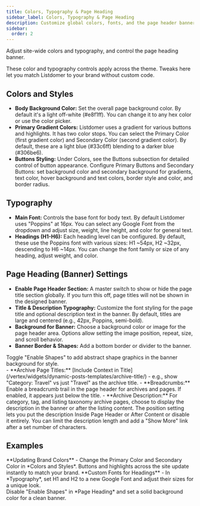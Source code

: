 ```yaml
---
title: Colors, Typography & Page Heading
sidebar_label: Colors, Typography & Page Heading
description: Customize global colors, fonts, and the page header banner in Listdomer.
sidebar:
  order: 2
---
```


Adjust site-wide colors and typography, and control the page heading banner.

<Aside type="note">These color and typography controls apply across the theme. Tweaks here let you match Listdomer to your brand without custom code.</Aside>

## Colors and Styles

- **Body Background Color:** Set the overall page background color. By default it's a light off-white (#e8f1ff). You can change it to any hex color or use the color picker.
- **Primary Gradient Colors:** Listdomer uses a gradient for various buttons and highlights. It has two color stops. You can select the Primary Color (first gradient color) and Secondary Color (second gradient color). By default, these are a light blue (#33c6ff) blending to a darker blue (#306be6).
- **Buttons Styling:** Under Colors, see the Buttons subsection for detailed control of button appearance. Configure Primary Buttons and Secondary Buttons: set background color and secondary background for gradients, text color, hover background and text colors, border style and color, and border radius.

## Typography

- **Main Font:** Controls the base font for body text. By default Listdomer uses "Poppins" at 16px. You can select any Google Font from the dropdown and adjust size, weight, line height, and color for general text.
- **Headings (H1-H6):** Each heading level can be configured. By default, these use the Poppins font with various sizes: H1 ~54px, H2 ~32px, descending to H6 ~14px. You can change the font family or size of any heading, adjust weight, and color.

## Page Heading (Banner) Settings

- **Enable Page Header Section:** A master switch to show or hide the page title section globally. If you turn this off, page titles will not be shown in the designed banner.
- **Title & Description Typography:** Customize the font styling for the page title and optional description text in the banner. By default, titles are large and centered (e.g., 42px, Poppins, semi-bold).
- **Background for Banner:** Choose a background color or image for the page header area. Options allow setting the image position, repeat, size, and scroll behavior.
- **Banner Border & Shapes:** Add a bottom border or divider to the banner.

<Aside type="tip">Toggle "Enable Shapes" to add abstract shape graphics in the banner background for style.</Aside>
- **Archive Page Titles:** [Include Context in Title](/vertex/widgets/dynamic-posts-templates/archive-title/) - e.g., show "Category: Travel" vs just "Travel" as the archive title.
- **Breadcrumbs:** Enable a breadcrumb trail in the page header for archives and pages. If enabled, it appears just below the title.
- **Archive Description:** For category, tag, and listing taxonomy archive pages, choose to display the description in the banner or after the listing content. The position setting lets you put the description Inside Page Header or After Content or disable it entirely. You can limit the description length and add a "Show More" link after a set number of characters.

## Examples

<CardGrid>
  <Card>**Updating Brand Colors** - Change the Primary Color and Secondary Color in *Colors and Styles*. Buttons and highlights across the site update instantly to match your brand.</Card>
  <Card>**Custom Fonts for Headings** - In *Typography*, set H1 and H2 to a new Google Font and adjust their sizes for a unique look.</Card>
  <Card title="Minimal Page Header">
    <Aside type="tip">Disable "Enable Shapes" in *Page Heading* and set a solid background color for a clean banner.</Aside>
  </Card>
</CardGrid>


